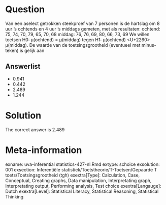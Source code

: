 Question
========

Van een aselect getrokken steekproef van 7 personen is de hartslag om 8 uur ’s ochtends en 4 uur ’s middags gemeten, met als resultaten:
ochtend: 75, 74, 70, 79, 65, 70, 68
middag: 76, 76, 69, 80, 66, 73, 69
We willen toetsen H0: µ(ochtend) = µ(middag) tegen H1: µ(ochtend) <U+2260> µ(middag). De waarde van de toetsingsgrootheid (eventueel met minus-teken) is gelijk aan 

Answerlist
----------
* 0.941
* 0.442
* 2.489
* 1.244

Solution
========

The correct answer is  2.489 

Meta-information
================
exname: uva-inferential statistics-427-nl.Rmd 
extype: schoice 
exsolution: 001 
exsection: Inferentiële statistiek/Toetstheorie/T-Toetsen/Gepaarde T toets/Toetsingsgrootheid (tgh)
exextra[Type]: Calculation, Case, Conceptual, Creating graphs, Data manipulation, Interpretating graph, Interpretating output, Performing analysis, Test choice 
exextra[Langauge]: Dutch 
exextra[Level]: Statistical Literacy, Statistical Reasoning, Statistical Thinking 
